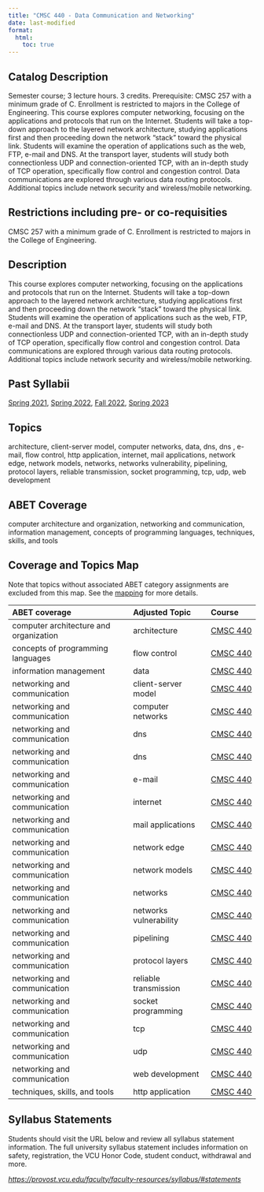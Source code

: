 ```yaml
---
title: "CMSC 440 - Data Communication and Networking"
date: last-modified
format:
  html:
    toc: true
---
```


## Catalog Description

Semester course; 3 lecture hours. 3 credits. Prerequisite: CMSC 257 with a minimum grade of C. Enrollment is restricted to majors in the College of Engineering. This course explores computer networking, focusing on the applications and protocols that run on the Internet. Students will take a top-down approach to the layered network architecture, studying applications first and then proceeding down the network “stack” toward the physical link. Students will examine the operation of applications such as the web, FTP, e-mail and DNS. At the transport layer, students will study both connectionless UDP and connection-oriented TCP, with an in-depth study of TCP operation, specifically flow control and congestion control. Data communications are explored through various data routing protocols. Additional topics include network security and wireless/mobile networking.


## Restrictions including pre- or co-requisities
 
CMSC 257 with a minimum grade of C. Enrollment is restricted to majors in the College of Engineering.

## Description

This course explores computer networking, focusing on the applications and protocols that run on the Internet. Students will take a top-down approach to the layered network architecture, studying applications first and then proceeding down the network “stack” toward the physical link. Students will examine the operation of applications such as the web, FTP, e-mail and DNS. At the transport layer, students will study both connectionless UDP and connection-oriented TCP, with an in-depth study of TCP operation, specifically flow control and congestion control. Data communications are explored through various data routing protocols. Additional topics include network security and wireless/mobile networking.

## Past Syllabii

<a href='./202120/CMSC_440_Syllabus_Spring_2021.pdf'>Spring 2021</a>, <a href='./202220/CMSC_440_Syllabus_Spring_2022.pdf'>Spring 2022</a>, <a href='./202310/CMSC_440_Syllabus_Fall_2022.pdf'>Fall 2022</a>, <a href='./202320/CMSC_440_Syllabus_Spring_2023.pdf'>Spring 2023</a>

## Topics

architecture, client-server model, computer networks, data, dns, dns , e-mail, flow control, http application, internet, mail applications, network edge, network models, networks, networks vulnerability, pipelining, protocol layers, reliable transmission, socket programming, tcp, udp, web development

## ABET Coverage

computer architecture and organization, networking and communication, information management, concepts of programming languages, techniques, skills, and tools

## Coverage and Topics Map

Note that topics without associated ABET category assignments are excluded from this map.  See the [mapping](https://docs.google.com/spreadsheets/d/1qrN3L7eRLsM-aVMHYaLQN-FMYtrTJf0_h6dLKlUdPkk/edit#gid=338318647) for more details.

ABET coverage                           Adjusted Topic          Course
--------------------------------------  ----------------------  ----------------------------------
computer architecture and organization  architecture            <a href='CMSC440.qmd'>CMSC 440</a>
concepts of programming languages       flow control            <a href='CMSC440.qmd'>CMSC 440</a>
information management                  data                    <a href='CMSC440.qmd'>CMSC 440</a>
networking and communication            client-server model     <a href='CMSC440.qmd'>CMSC 440</a>
networking and communication            computer networks       <a href='CMSC440.qmd'>CMSC 440</a>
networking and communication            dns                     <a href='CMSC440.qmd'>CMSC 440</a>
networking and communication            dns                     <a href='CMSC440.qmd'>CMSC 440</a>
networking and communication            e-mail                  <a href='CMSC440.qmd'>CMSC 440</a>
networking and communication            internet                <a href='CMSC440.qmd'>CMSC 440</a>
networking and communication            mail applications       <a href='CMSC440.qmd'>CMSC 440</a>
networking and communication            network edge            <a href='CMSC440.qmd'>CMSC 440</a>
networking and communication            network models          <a href='CMSC440.qmd'>CMSC 440</a>
networking and communication            networks                <a href='CMSC440.qmd'>CMSC 440</a>
networking and communication            networks vulnerability  <a href='CMSC440.qmd'>CMSC 440</a>
networking and communication            pipelining              <a href='CMSC440.qmd'>CMSC 440</a>
networking and communication            protocol layers         <a href='CMSC440.qmd'>CMSC 440</a>
networking and communication            reliable transmission   <a href='CMSC440.qmd'>CMSC 440</a>
networking and communication            socket programming      <a href='CMSC440.qmd'>CMSC 440</a>
networking and communication            tcp                     <a href='CMSC440.qmd'>CMSC 440</a>
networking and communication            udp                     <a href='CMSC440.qmd'>CMSC 440</a>
networking and communication            web development         <a href='CMSC440.qmd'>CMSC 440</a>
techniques, skills, and tools           http application        <a href='CMSC440.qmd'>CMSC 440</a>


## Syllabus Statements

Students should visit the URL below and review all syllabus statement information. The full university syllabus statement includes information on safety, registration, the VCU Honor Code, student conduct, withdrawal and more.

*<https://provost.vcu.edu/faculty/faculty-resources/syllabus/#statements>*


